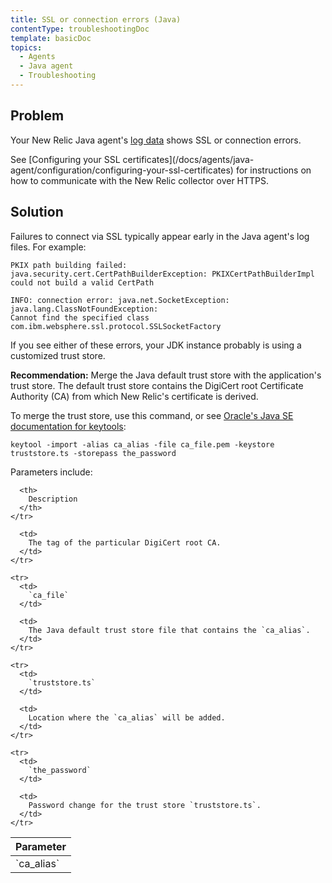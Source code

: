 ```yaml
---
title: SSL or connection errors (Java)
contentType: troubleshootingDoc
template: basicDoc
topics:
  - Agents
  - Java agent
  - Troubleshooting
---
```


## Problem

Your New Relic Java agent's [log data](/docs/agents/java-agent/troubleshooting/generate-debug-logs-troubleshooting-java) shows SSL or connection errors.

<Callout variant="tip">
  See [Configuring your SSL certificates](/docs/agents/java-agent/configuration/configuring-your-ssl-certificates) for instructions on how to communicate with the New Relic collector over HTTPS.
</Callout>

## Solution

Failures to connect via SSL typically appear early in the Java agent's log files. For example:

```
PKIX path building failed: java.security.cert.CertPathBuilderException: PKIXCertPathBuilderImpl could not build a valid CertPath
```

```
INFO: connection error: java.net.SocketException: java.lang.ClassNotFoundException: 
Cannot find the specified class com.ibm.websphere.ssl.protocol.SSLSocketFactory
```

If you see either of these errors, your JDK instance probably is using a customized trust store.

**Recommendation:** Merge the Java default trust store with the application's trust store. The default trust store contains the DigiCert root Certificate Authority (CA) from which New Relic's certificate is derived.

To merge the trust store, use this command, or see [Oracle's Java SE documentation for keytools](https://docs.oracle.com/javase/6/docs/technotes/tools/solaris/keytool.html):

```
keytool -import -alias ca_alias -file ca_file.pem -keystore truststore.ts -storepass the_password
```

Parameters include:

<Table>
  <thead>
    <tr>
      <th>
        Parameter
      </th>

      <th>
        Description
      </th>
    </tr>
  </thead>

  <tbody>
    <tr>
      <td>
        `ca_alias`
      </td>

      <td>
        The tag of the particular DigiCert root CA.
      </td>
    </tr>

    <tr>
      <td>
        `ca_file`
      </td>

      <td>
        The Java default trust store file that contains the `ca_alias`.
      </td>
    </tr>

    <tr>
      <td>
        `truststore.ts`
      </td>

      <td>
        Location where the `ca_alias` will be added.
      </td>
    </tr>

    <tr>
      <td>
        `the_password`
      </td>

      <td>
        Password change for the trust store `truststore.ts`.
      </td>
    </tr>
  </tbody>
</Table>

